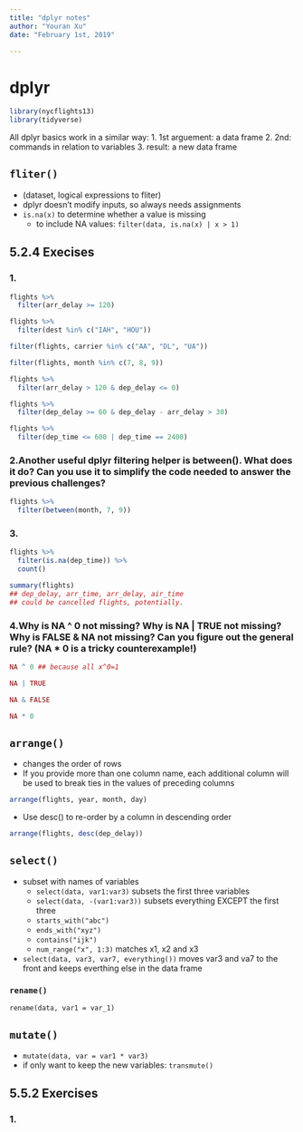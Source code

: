 ```yaml
---
title: "dplyr notes"
author: "Youran Xu"
date: "February 1st, 2019"

---
```


# dplyr

```r
library(nycflights13)
library(tidyverse)
```

All dplyr basics work in a similar way:
1. 1st arguement: a data frame
2. 2nd: commands in relation to variables
3. result: a new data frame

## `fliter()`

- (dataset, logical expressions to fliter)
- dplyr doesn't modify inputs, so always needs assignments
- `is.na(x)` to determine whether a value is missing
    - to include NA values: `filter(data, is.na(x) | x > 1)`

## 5.2.4 Execises

### 1. 
```r
flights %>%
  filter(arr_delay >= 120)
```
```r
flights %>%
  filter(dest %in% c("IAH", "HOU"))
```
```r
filter(flights, carrier %in% c("AA", "DL", "UA"))
```
```r
filter(flights, month %in% c(7, 8, 9))
```
```r
flights %>%
  filter(arr_delay > 120 & dep_delay <= 0)
```
```r
flights %>%
  filter(dep_delay >= 60 & dep_delay - arr_delay > 30)
```
```r
flights %>%
  filter(dep_time <= 600 | dep_time == 2400)
```

### 2.Another useful dplyr filtering helper is between(). What does it do? Can you use it to simplify the code needed to answer the previous challenges?
```r
flights %>%
  filter(between(month, 7, 9))
```
### 3. 
```r
flights %>%
  filter(is.na(dep_time)) %>%
  count()
```
```r
summary(flights)
## dep_delay, arr_time, arr_delay, air_time
## could be cancelled flights, potentially.
```
### 4.Why is NA ^ 0 not missing? Why is NA | TRUE not missing? Why is FALSE & NA not missing? Can you figure out the general rule? (NA * 0 is a tricky counterexample!)

```r
NA ^ 0 ## because all x^0=1
```
```r
NA | TRUE
```

```r
NA & FALSE
```
```r
NA * 0
```

## `arrange()`

- changes the order of rows
-  If you provide more than one column name, each additional column will be used to break ties in the values of preceding columns
```r
arrange(flights, year, month, day)
```

- Use desc() to re-order by a column in descending order
```r
arrange(flights, desc(dep_delay))
```

## `select()`

- subset with names of variables
    - `select(data, var1:var3)` subsets the first three variables
    - `select(data, -(var1:var3))` subsets everything EXCEPT the first three
    - `starts_with("abc")`
    - `ends_with("xyz")`
    - `contains("ijk")`
    - `num_range("x", 1:3)` matches x1, x2 and x3
- `select(data, var3, var7, everything())` moves var3 and va7 to the front and keeps everthing else in the data frame

### `rename()`
`rename(data, var1 = var_1)`

## `mutate()`
- `mutate(data, var = var1 * var3)`
- if only want to keep the new variables: `transmute()`

## 5.5.2 Exercises

### 1.

```r

```


